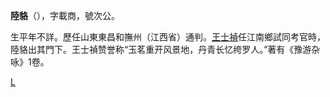 {{Unreferenced |time=2009-05-06T13:19:04+00:00 }}
'''陸貉'''（{{bd|?||?||}}），字載商，號次公。

生平年不詳。歷任山東東昌和撫州（江西省）通判。[[王士禎|王士禎]]任江南鄉試同考官時，陸貉出其門下。王士禎赞誉称“玉茗重开风景地，丹青长忆绔罗人。”著有《豫游杂咏》1卷。

{{明朝人小作品}}

[[category:明朝作家|L]]